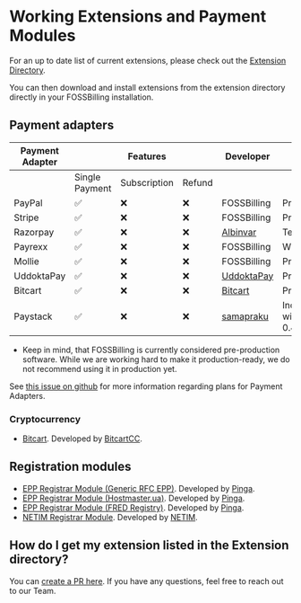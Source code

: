 # Working Extensions and Payment Modules

For an up to date list of current extensions, please check out the [Extension Directory](https://extensions.fossbilling.org/).

You can then download and install extensions from the extension directory directly in your FOSSBilling installation.

## Payment adapters

| **Payment Adapter** |                | **Features** |        | **Developer**                                                | **Status**   |
| ------------------- | -------------- | ------------ | ------ | ------------------------------------------------------------ | ------------ |
|                     | Single Payment | Subscription | Refund |                                                              |              |
| PayPal              | ✅              | ❌            | ❌      | FOSSBilling                                                  | Production\* |
| Stripe              | ✅              | ❌            | ❌      | FOSSBilling                                                  | Production\* |
| Razorpay            | ✅              | ❌            | ❌      | [Albinvar](https://github.com/albinvar/Razorpay-FOSSBilling) | Testing\*    |
| Payrexx             | ✅              | ❌            | ❌      | FOSSBilling                                                  | WIP          |
| Mollie              | ✅              | ❌            | ❌      | FOSSBilling                                                  | Production\*          |
| UddoktaPay          | ✅              | ❌            | ❌      | [UddoktaPay](https://github.com/UddoktaPay/FOSSBilling)      | Production\* |
| Bitcart             | ✅              | ❌            | ❌      | [Bitcart](https://github.com/bitcart/bitcart-fossbilling)    | Production\* |
| Paystack           | ✅              | ❌            | ❌      | [samapraku](https://github.com/samapraku/boxbilling-paystack-adapter)    | Incompatible with FB > 0.4 |                

* Keep in mind, that FOSSBilling is currently considered pre-production software. While we are working hard to make it production-ready, we do not recommend using it in production yet.

See [this issue on github](https://github.com/FOSSBilling/FOSSBilling/issues/1360) for more information regarding plans for Payment Adapters.

### Cryptocurrency

* [Bitcart](https://github.com/bitcart/bitcart-fossbilling). Developed by [BitcartCC](https://bitcart.ai/).

## Registration modules
* [EPP Registrar Module (Generic RFC EPP)](https://github.com/getpinga/fossbilling-epp-rfc). Developed by [Pinga](https://github.com/getpinga).
* [EPP Registrar Module (Hostmaster.ua)](https://github.com/getpinga/fossbilling-epp-ua). Developed by [Pinga](https://github.com/getpinga).
* [EPP Registrar Module (FRED Registry)](https://github.com/getpinga/fossbilling-epp-fred). Developed by [Pinga](https://github.com/getpinga).
* [NETIM Registrar Module](https://github.com/netim-com/fossbilling-registrar-module). Developed by [NETIM](https://github.com/netim-com).

## How do I get my extension listed in the Extension directory?
You can [create a PR here](https://github.com/FOSSBilling/extension-directory). 
If you have any questions, feel free to reach out to our Team.
